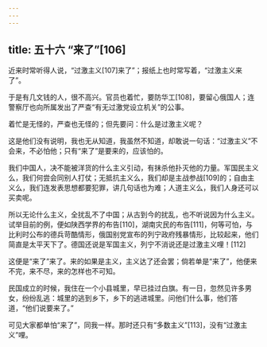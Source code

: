 ```yaml
---
---
---
```

title: 五十六 “来了”[106]
---




近来时常听得人说，“过激主义[107]来了”；报纸上也时常写着，“过激主义来了”。

于是有几文钱的人，很不高兴。官员也着忙，要防华工[108]，要留心俄国人；连警察厅也向所属发出了严查“有无过激党设立机关”的公事。

着忙是无怪的，严查也无怪的；但先要问：什么是过激主义呢？

这是他们没有说明，我也无从知道，我虽然不知道，却敢说一句话：“过激主义”不会来，不必怕他；只有“来了”是要来的，应该怕的。

我们中国人，决不能被洋货的什么主义引动，有抹杀他扑灭他的力量。军国民主义么，我们何尝会同别人打仗；无抵抗主义么，我们却是主战参战[109]的；自由主义么，我们连发表思想都要犯罪，讲几句话也为难；人道主义么，我们人身还可以买卖呢。

所以无论什么主义，全扰乱不了中国；从古到今的扰乱，也不听说因为什么主义。试举目前的例，便如陕西学界的布告[110]，湖南灾民的布告[111]，何等可怕，与比利时公布的德兵苛酷情形，俄国别党宣布的列宁政府残暴情形，比较起来，他们简直是太平天下了。德国还说是军国主义，列宁不消说还是过激主义哩！[112]

这便是“来了”来了。来的如果是主义，主义达了还会罢；倘若单是“来了”，他便来不完，来不尽，来的怎样也不可知。

民国成立的时候，我住在一个小县城里，早已挂过白旗。有一日，忽然见许多男女，纷纷乱逃：城里的逃到乡下，乡下的逃进城里。问他们什么事，他们答道，“他们说要来了。”

可见大家都单怕“来了”，同我一样。那时还只有“多数主义”[113]，没有“过激主义”哩。
